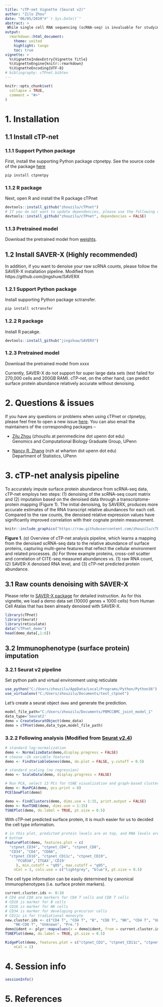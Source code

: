 ```yaml
---
title: "cTP-net Vignette (Seurat v2)"
author: "Zilu Zhou"
date: "06/05/2019"#"`r Sys.Date()`"
abstract: >
 While single cell RNA sequencing (scRNA-seq) is invaluable for studying cell populations, cell-surface proteins are often integral markers of cellular function and serve as primary targets for therapeutic intervention.  Here we propose a transfer learning framework, single *c*ell *T*ranscriptome to *P*rotein prediction with deep neural *net*work (cTP-net), to impute surface protein abundances from scRNA-seq data by learning from existing single-cell multi-omic resources. For more detail, please check our [biorixv preprint, no link yet](www.rstudio.com)
output: 
  rmarkdown::html_document:
    theme: united
    highlight: tango
    toc: true
vignette: >
  %\VignetteIndexEntry{Vignette Title}
  %\VignetteEngine{knitr::rmarkdown}
  %\VignetteEncoding{UTF-8}
# bibliography: cTPnet.bibtex
---
```


```r
knitr::opts_chunk$set(
  collapse = TRUE,
  comment = "#>"
)
```

# 1. Installation
## 1.1 Install cTP-net
### 1.1.1 Support Python package
First, install the supporting Python package ctpnetpy. See the source code of the package [here](http://github.com/zhouzilu/ctpnetpy)

```python
pip install ctpnetpy
```
### 1.1.2 R package
Next, open R and install the R package cTPnet
```r
devtools::install_github("zhouzilu/cTPnet")
# If you do not want to update dependencies, please use the following command
devtools::install_github("zhouzilu/cTPnet", dependencies = FALSE)

```

### 1.1.3 Pretrained model
Download the pretrained model from [weights](https://github.com/zhouzilu/ctpnetpy/tree/developing/ctpnet/weight).

## 1.2 Install SAVER-X (Highly recommended)
In addition, if you want to denoise your raw scRNA counts, please follow the SAVER-X installation pipeline. Modified from https://github.com/jingshuw/SAVERX

### 1.2.1 Support Python package
Install supporting Python package sctransfer.
```python
pip install sctransfer
```
### 1.2.2 R package
Install R pacakge.
```R
devtools::install_github("jingshuw/SAVERX")
```
### 1.2.3 Pretrained model
Download the pretrained model from xxxx

Currently, SAVER-X do not support for super large data sets (test failed for 270,000 cells and 200GB RAM). cTP-net, on the other hand, can predict surface protein abundance relatively accurate without denoising.


# 2. Questions & issues
If you have any questions or problems when using cTPnet or ctpnetpy, please feel free to open a new issue [here](https://github.com/zhouzilu/cTPnet/issues). You can also email the maintainers of the corresponding packages -- 

* [Zilu Zhou](https://statistics.wharton.upenn.edu/profile/zhouzilu/) (zhouzilu at pennmedicine dot upenn dot edu)
  <br>
  Genomics and Computational Biology Graduate Group, UPenn

* [Nancy R. Zhang](https://statistics.wharton.upenn.edu/profile/nzh/) (nzh at wharton dot upenn dot edu)
  <br>
  Department of Statistics, UPenn

# 3. cTP-net analysis pipeline

To accurately impute surface protein abundance from scRNA-seq data, cTP-net employs two steps: (1) denoising of the scRNA-seq count matrix and (2) imputation based on the denoised data through a transcriptome-protein mapping (Figure 1).  The initial denoising, by SAVERX, produces more accurate estimates of the RNA transcript relative abundances for each cell.  Compared to the raw counts, the denoised relative expression values have significantly improved correlation with their cognate protein measurement.  

```r
knitr::include_graphics("https://raw.githubusercontent.com/zhouzilu/cTPnet/master/figure/FIG_pkg.jpg")
```
  **Figure 1**. *(a)* Overview of cTP-net analysis pipeline, which learns a mapping from the denoised scRNA-seq data to the relative abundance of surface proteins, capturing multi-gene features that reflect the cellular environment and related processes. *(b)* For three example proteins, cross-cell scatter and correlation of CITE-seq measured abundances vs. (1) raw RNA count, (2) SAVER-X denoised RNA level, and (3) cTP-net predicted protein abundance.

## 3.1 Raw counts denoising with SAVER-X 
Please refer to [SAVER-X package](https://github.com/jingshuw/SAVERX) for detailed instruction. As for this vignette, we load a demo data set (10000 genes $\times$ 1000 cells) from Human Cell Atalas that has been already denoised with SAVER-X.

```r
library(cTPnet)
library(Seurat)
library(reticulate)
data("cTPnet_demo")
head(demo_data[,1:6])
```

## 3.2 Immunophenotype (surface protein) imputation
### 3.2.1 Seurat v2 pipeline

Set python path and virtual environment using reticulate
```r
use_python("C:/Users/zhouzilu/AppData/Local/Programs/Python/Python36")
use_virtualenv("C:/Users/zhouzilu/Documents/test_ctpnet")
```


Let's create a seurat object `demo` and generate the prediction.
```r
model_file_path="C:/Users/zhouzilu/Documents/PBMCCBMC_joint_model_1"
data_type='Seurat2'
demo = CreateSeuratObject(demo_data)
demo = cTPnet(demo,data_type,model_file_path)
```

### 3.2.2 Following analysis (Modified from [Seurat v2.4](https://satijalab.org/seurat/v2.4/multimodal_vignette.html))
```r
# standard log-normalization
demo <- NormalizeData(demo,display.progress = FALSE)
# choose ~1k variable features
demo <- FindVariableGenes(demo, do.plot = FALSE, y.cutoff = 0.5)

# standard scaling (no regression)
demo <- ScaleData(demo, display.progress = FALSE)

# Run PCA, select 13 PCs for tSNE visualization and graph-based clustering
demo <- RunPCA(demo, pcs.print = 0)
PCElbowPlot(demo)
```

```r
demo <- FindClusters(demo, dims.use = 1:15, print.output = FALSE)
demo <- RunTSNE(demo, dims.use = 1:15)
TSNEPlot(demo, do.label = TRUE, pt.size = 0.5)
```

With cTP-net predicted surface protein, it is much easier for us to decided the cell type information.

```r
# in this plot, predicted protein levels are on top, and RNA levels are on the
# bottom
FeaturePlot(demo, features.plot = c(
  "ctpnet_CD34", "ctpnet_CD4", "ctpnet_CD8", 
  "CD34", "CD4", "CD8A",
  "ctpnet_CD16", "ctpnet_CD11c", "ctpnet_CD19", 
     "FCGR3A",'ITGAX','CD19'
     ), min.cutoff = "q05", max.cutoff = "q95", 
    nCol = 3, cols.use = c("lightgrey", "blue"), pt.size = 0.5)
```

The cell type information can be easily determined by canonical immunophenotypes (i.e. surface protein markers).
```r
current.cluster.ids <- 0:10
# CD4 and CD8 are markers for CD4 T cells and CD8 T cells
# CD19 is marker for B cells
# CD16 is marker for NK cells
# CD34 is marker for developing precursor cells
# CD11c is for tradiational monocyte
new.cluster.ids <- c("CD4 T", "CD4 T", "B", "CD8 T", "NK", "CD4 T", "Unknown", "Mono", 
    "NK-CD8 T", "Unknown", "Pre.")
demo@ident <- plyr::mapvalues(x = demo@ident, from = current.cluster.ids, to = new.cluster.ids)
TSNEPlot(demo, do.label = TRUE, pt.size = 0.5)
```

```r
RidgePlot(demo, features.plot = c("ctpnet_CD3", "ctpnet_CD11c", "ctpnet_CD8", "ctpnet_CD16"), 
    nCol = 2)
```

# 4. Session info

```r
sessionInfo()
```

# 5. References

